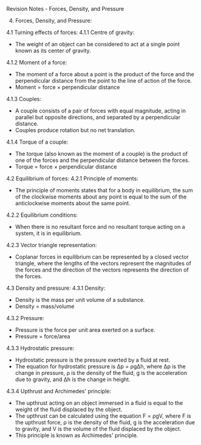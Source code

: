 ﻿Revision Notes - Forces, Density, and Pressure

4. Forces, Density, and Pressure:

4\.1 Turning effects of forces: 4.1.1 Centre of gravity:

- The weight of an object can be considered to act at a single point known as its center of gravity.

4\.1.2 Moment of a force:

- The moment of a force about a point is the product of the force and the perpendicular distance from the point to the line of action of the force.
- Moment = force × perpendicular distance

4\.1.3 Couples:

- A couple consists of a pair of forces with equal magnitude, acting in parallel but opposite directions, and separated by a perpendicular distance.
- Couples produce rotation but no net translation.

4\.1.4 Torque of a couple:

- The torque (also known as the moment of a couple) is the product of one of the forces and the perpendicular distance between the forces.
- Torque = force × perpendicular distance

4\.2 Equilibrium of forces: 4.2.1 Principle of moments:

- The principle of moments states that for a body in equilibrium, the sum of the clockwise moments about any point is equal to the sum of the anticlockwise moments about the same point.

4\.2.2 Equilibrium conditions:

- When there is no resultant force and no resultant torque acting on a system, it is in equilibrium.

4\.2.3 Vector triangle representation:

- Coplanar forces in equilibrium can be represented by a closed vector triangle, where the lengths of the vectors represent the magnitudes of the forces and the direction of the vectors represents the direction of the forces.

4\.3 Density and pressure: 4.3.1 Density:

- Density is the mass per unit volume of a substance.
- Density = mass/volume

4\.3.2 Pressure:

- Pressure is the force per unit area exerted on a surface.
- Pressure = force/area

4\.3.3 Hydrostatic pressure:

- Hydrostatic pressure is the pressure exerted by a fluid at rest.
- The equation for hydrostatic pressure is ∆p = ρg∆h, where ∆p is the change in pressure, ρ is the density of the fluid, g is the acceleration due to gravity, and ∆h is the change in height.

4\.3.4 Upthrust and Archimedes' principle:

- The upthrust acting on an object immersed in a fluid is equal to the weight of the fluid displaced by the object.
- The upthrust can be calculated using the equation F = ρgV, where F is the upthrust force, ρ is the density of the fluid, g is the acceleration due to gravity, and V is the volume of the fluid displaced by the object.
- This principle is known as Archimedes' principle.

